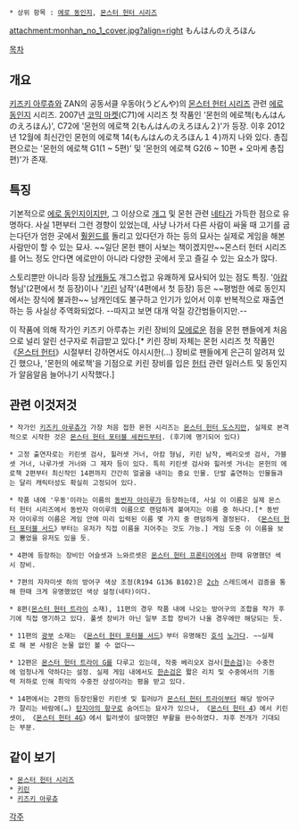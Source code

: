  * 상위 항목 : [[에로 동인지]], [[몬스터 헌터 시리즈]]
attachment:monhan_no_1_cover.jpg?align=right
もんはんのえろほん

[[목차]]

== 개요 ==
[[키즈키 아루츄]]와 ZAN의 공동서클 우동야(うどんや)의 [[몬스터 헌터 시리즈]] 관련 [[에로 동인지]] 시리즈. 2007년 [[코믹 마켓]](C71)에 시리즈 첫 작품인 '몬헌의 에로책(もんはんのえろほん)', C72에 '몬헌의 에로책 2(もんはんのえろほん２)'가 등장. 이후 2012년 12월에 최신간인 몬헌의 에로책 14(もんはんのえろほん１４)까지 나와 있다. 총집편으로는 '몬헌의 에로책 G1(1 ~ 5편)' 및 '몬헌의 에로책 G2(6 ~ 10편 + 오마케 총집편)'가 존재.

== 특징 ==
기본적으로 [[에로 동인지]]이지만, 그 이상으로 [[개그]] 및 몬헌 관련 [[네타]]가 가득한 점으로 유명하다. 사실 1편부터 그런 경향이 있었는데, 사냥 나가서 다른 사람이 싸울 때 고기를 굽는다던가 엄한 곳에서 [[훨윈드]]를 돌리고 있다던가 하는 등의 묘사는 실제로 게임을 해본 사람만이 할 수 있는 묘사. ~~일단 몬헌 팬이 사보는 책이겠지만~~몬스터 헌터 시리즈를 어느 정도 안다면 에로만이 아니라 다양한 곳에서 웃고 즐길 수 있는 요소가 많다.

스토리뿐만 아니라 등장 [[남캐]]들도 개그스럽고 유쾌하게 묘사되어 있는 점도 특징. '[[아캄토름|아캄]] 형님'(2편에서 첫 등장)이나 '[[키린]] 남작'(4편에서 첫 등장) 등은 ~~평범한 에로 동인지에서는 장식에 불과한~~ 남캐인데도 불구하고 인기가 있어서 이후 반복적으로 재출연하는 등 사실상 주역화되었다. --따지고 보면 대개 악질 강간범들이지만.--

이 작품에 의해 작가인 키즈키 아루츄는 키린 장비의 [[모에]]로운 점을 몬헌 팬들에게 처음으로 널리 알린 선구자로 취급받고 있다.[* 키린 장비 자체는 몬헌 시리즈 첫 작품인 《[[몬스터 헌터]]》시절부터 강하면서도 야시시한(…) 장비로 팬들에게 은근히 알려져 있긴 했으나, '몬헌의 에로책'을 기점으로 키린 장비를 입은 [[헌터(몬스터 헌터 시리즈)|헌터]] 관련 일러스트 및 동인지가 알음알음 늘어나기 시작했다.]

== 관련 이것저것 ==
 * 작가인 [[키즈키 아루츄]]가 가장 처음 접한 몬헌 시리즈는 [[몬스터 헌터 도스]]지만, 실제로 본격적으로 시작한 것은 [[몬스터 헌터 포터블 세컨드]]부터. (후기에 명기되어 있다)

 * 고정 출연자로는 키린셋 검사, 힐러셋 거너, 아캄 형님, 키린 남작, 베리오셋 검사, 가블셋 거너, 나루가셋 거너와 그 제자 등이 있다. 특히 키린셋 검사와 힐러셋 거너는 몬헌의 에로책 2편부터 최신작인 14편까지 간간히 얼굴을 내미는 중요 인물. 단발 출연하는 인물들과는 달리 캐릭터성도 확실히 고정되어 있다. 

 * 작품 내에 '우동'이라는 이름의 [[동반자 아이루]]가 등장하는데, 사실 이 이름은 실제 몬스터 헌터 시리즈에서 동반자 아이루의 이름으로 랜덤하게 붙여지는 이름 중 하나다.[* 동반자 아이루의 이름은 게임 안에 미리 입력된 이름 몇 가지 중 랜덤하게 결정된다. 《[[몬스터 헌터 포터블 서드]]》부터는 유저가 직접 이름을 지어주는 것도 가능.] 게임 도중 이 이름을 보고 뿜었을 유저도 있을 듯.

 * 4편에 등장하는 장비인 어슬셋과 느와르셋은 [[몬스터 헌터 프론티어]]에서 한때 유명했던 섹시 장비.

 * 7편의 자자미셋 하의 방어구 색상 조정(R194 G136 B102)은 [[2ch]] 스레드에서 검증을 통해 한때 크게 유명했었던 색상 설정(네타)이다.

 * 8편([[몬스터 헌터 트라이]] 소재), 11편의 경우 작품 내에 나오는 방어구의 조합을 작가 후기에 직접 명기하고 있다. 풀셋 장비가 아닌 일부 조합 장비가 나올 경우에만 해당되는 듯.

 * 11편의 [[광부]] 소재는 《[[몬스터 헌터 포터블 서드]]》부터 유명해진 [[호석]] [[노가다]]. ~~실제로 해 본 사람은 눈물 없인 볼 수 없다~~

 * 12편은 [[몬스터 헌터 트라이 G]]를 다루고 있는데, 작중 베리오X 검사([[한손검]])는 수중전에 엄청나게 약하다는 설정. 실제 게임 내에서도 [[한손검]]은 짧은 리치 및 수중에서의 기동력 저하로 인해 최악의 수중전 상성이라는 평을 받고 있다.

 * 14편에서는 2편의 등장인물인 키린셋 및 힐러U가 [[몬스터 헌터 트라이]]부터 해당 방어구가 잘리는 바람에(…) [[몬스터 헌터 트라이 G|탄지아의 항구]]로 숨어드는 묘사가 있으나, 《[[몬스터 헌터 4]]》에서 키린셋이, 《[[몬스터 헌터 4G]]》에서 힐러셋이 설마했던 부활을 완수하였다. 차후 전개가 기대되는 부분.

== 같이 보기 ==
 * [[몬스터 헌터 시리즈]]
 * [[키린]]
 * [[키즈키 아루츄]]

[[각주]]
